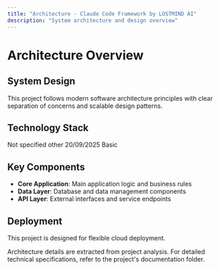 ```yaml
---
title: "Architecture - Claude Code Framework by LOSTMIND AI"
description: "System architecture and design overview"
---
```


# Architecture Overview

## System Design

This project follows modern software architecture principles with clear separation of concerns and scalable design patterns.

## Technology Stack

<CardGroup cols="2">
  <Card title="Framework" icon="layer-group">
    Not specified
  </Card>
  <Card title="Category" icon="tags">
    other
  </Card>
  <Card title="Last Updated" icon="clock">
    20/09/2025
  </Card>
  <Card title="Documentation" icon="book">
    Basic
  </Card>
</CardGroup>

## Key Components

- **Core Application**: Main application logic and business rules
- **Data Layer**: Database and data management components
- **API Layer**: External interfaces and service endpoints


## Deployment

This project is designed for flexible cloud deployment.

<Note>
Architecture details are extracted from project analysis. For detailed technical specifications, refer to the project's documentation folder.
</Note>